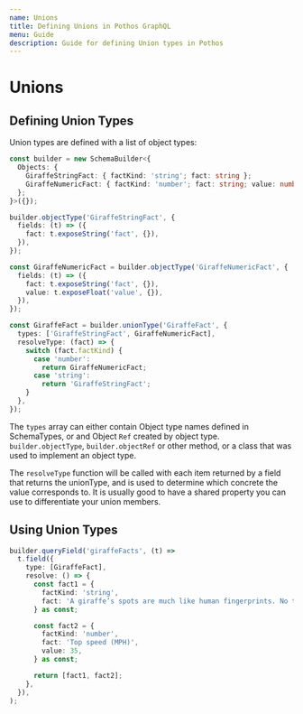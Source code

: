 ```yaml
---
name: Unions
title: Defining Unions in Pothos GraphQL
menu: Guide
description: Guide for defining Union types in Pothos
---
```





# Unions

## Defining Union Types

Union types are defined with a list of object types:

```typescript
const builder = new SchemaBuilder<{
  Objects: {
    GiraffeStringFact: { factKind: 'string'; fact: string };
    GiraffeNumericFact: { factKind: 'number'; fact: string; value: number };
  };
}>({});

builder.objectType('GiraffeStringFact', {
  fields: (t) => ({
    fact: t.exposeString('fact', {}),
  }),
});

const GiraffeNumericFact = builder.objectType('GiraffeNumericFact', {
  fields: (t) => ({
    fact: t.exposeString('fact', {}),
    value: t.exposeFloat('value', {}),
  }),
});

const GiraffeFact = builder.unionType('GiraffeFact', {
  types: ['GiraffeStringFact', GiraffeNumericFact],
  resolveType: (fact) => {
    switch (fact.factKind) {
      case 'number':
        return GiraffeNumericFact;
      case 'string':
        return 'GiraffeStringFact';
    }
  },
});
```

The `types` array can either contain Object type names defined in SchemaTypes, or and Object `Ref`
created by object type. `builder.objectType`, `builder.objectRef` or other method, or a class that
was used to implement an object type.

The `resolveType` function will be called with each item returned by a field that returns the
unionType, and is used to determine which concrete the value corresponds to. It is usually good to
have a shared property you can use to differentiate your union members.

## Using Union Types

```typescript
builder.queryField('giraffeFacts', (t) =>
  t.field({
    type: [GiraffeFact],
    resolve: () => {
      const fact1 = {
        factKind: 'string',
        fact: 'A giraffe’s spots are much like human fingerprints. No two individual giraffes have exactly the same pattern',
      } as const;

      const fact2 = {
        factKind: 'number',
        fact: 'Top speed (MPH)',
        value: 35,
      } as const;

      return [fact1, fact2];
    },
  }),
);
```
